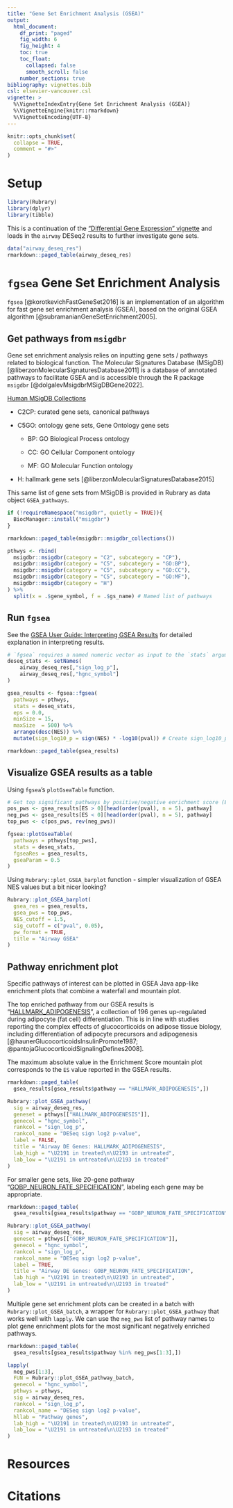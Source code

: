 ```yaml
---
title: "Gene Set Enrichment Analysis (GSEA)"
output: 
  html_document:
    df_print: "paged"
    fig_width: 6
    fig_height: 4
    toc: true
    toc_float:
      collapsed: false
      smooth_scroll: false
    number_sections: true
bibliography: vignettes.bib
csl: elsevier-vancouver.csl
vignette: >
  %\VignetteIndexEntry{Gene Set Enrichment Analysis (GSEA)}
  %\VignetteEngine{knitr::rmarkdown}
  %\VignetteEncoding{UTF-8}
---
```


```r
knitr::opts_chunk$set(
  collapse = TRUE,
  comment = "#>"
)
```

# Setup

```r
library(Rubrary)
library(dplyr)
library(tibble)
```

This is a continuation of the ["Differential Gene Expression" vignette](https://www.liaoyjruby.com/Rubrary/articles/DESeq_GSEA.html) and loads in the `airway` DESeq2 results to further investigate gene sets.

```r
data("airway_deseq_res")
rmarkdown::paged_table(airway_deseq_res)
```

# `fgsea` Gene Set Enrichment Analysis

`fgsea` [@korotkevichFastGeneSet2016] is an implementation of an algorithm for fast gene set enrichment analysis (GSEA), based on the original GSEA algorithm [@subramanianGeneSetEnrichment2005].

## Get pathways from `msigdbr`

Gene set enrichment analysis relies on inputting gene sets / pathways related to biological function. The Molecular Signatures Database (MSigDB) [@liberzonMolecularSignaturesDatabase2011] is a database of annotated pathways to facilitate GSEA and is accessible through the R package `msigdbr` [@dolgalevMsigdbrMSigDBGene2022].

[Human MSigDB Collections](https://www.gsea-msigdb.org/gsea/msigdb/human/collection_details.jsp)

-   C2CP: curated gene sets, canonical pathways

-   C5GO: ontology gene sets, Gene Ontology gene sets

    -   BP: GO Biological Process ontology

    -   CC: GO Cellular Component ontology

    -   MF: GO Molecular Function ontology

-   H: hallmark gene sets [@liberzonMolecularSignaturesDatabase2015]

This same list of gene sets from MSigDB is provided in Rubrary as data object `GSEA_pathways`.

```r
if (!requireNamespace("msigdbr", quietly = TRUE)){
  BiocManager::install("msigdbr")
}

rmarkdown::paged_table(msigdbr::msigdbr_collections())

pthwys <- rbind(
  msigdbr::msigdbr(category = "C2", subcategory = "CP"),
  msigdbr::msigdbr(category = "C5", subcategory = "GO:BP"),
  msigdbr::msigdbr(category = "C5", subcategory = "GO:CC"),
  msigdbr::msigdbr(category = "C5", subcategory = "GO:MF"),
  msigdbr::msigdbr(category = "H")
) %>%
  split(x = .$gene_symbol, f = .$gs_name) # Named list of pathways
```

## Run `fgsea`

See the [GSEA User Guide: Interpreting GSEA Results](https://www.gsea-msigdb.org/gsea/doc/GSEAUserGuideTEXT.htm#_Interpreting_GSEA_Results) for detailed explanation in interpreting results.

```r
# `fgsea` requires a named numeric vector as input to the `stats` argument
deseq_stats <- setNames(
    airway_deseq_res[,"sign_log_p"], 
    airway_deseq_res[,"hgnc_symbol"]
)

gsea_results <- fgsea::fgsea(
  pathways = pthwys,
  stats = deseq_stats,
  eps = 0.0,
  minSize = 15,
  maxSize  = 500) %>%
  arrange(desc(NES)) %>%
  mutate(sign_log10_p = sign(NES) * -log10(pval)) # Create sign_log10_p column

rmarkdown::paged_table(gsea_results)
```

## Visualize GSEA results as a table

Using `fgsea`'s `plotGseaTable` function.

```r
# Get top significant pathways by positive/negative enrichment score (ES)
pos_pws <- gsea_results[ES > 0][head(order(pval), n = 5), pathway]
neg_pws <- gsea_results[ES < 0][head(order(pval), n = 5), pathway]
top_pws <- c(pos_pws, rev(neg_pws))

fgsea::plotGseaTable(
  pathways = pthwys[top_pws],
  stats = deseq_stats,
  fgseaRes = gsea_results,
  gseaParam = 0.5
)
```

Using `Rubrary::plot_GSEA_barplot` function - simpler visualization of GSEA NES values but a bit nicer looking?

```r
Rubrary::plot_GSEA_barplot(
  gsea_res = gsea_results,
  gsea_pws = top_pws,
  NES_cutoff = 1.5,
  sig_cutoff = c("pval", 0.05),
  pw_format = TRUE,
  title = "Airway GSEA"
)
```

## Pathway enrichment plot

Specific pathways of interest can be plotted in GSEA Java app-like enrichment plots that combine a waterfall and mountain plot.

The top enriched pathway from our GSEA results is "[HALLMARK_ADIPOGENESIS](https://www.gsea-msigdb.org/gsea/msigdb/human/geneset/HALLMARK_ADIPOGENESIS.html)", a collection of 196 genes up-regulated during adipocyte (fat cell) differentiation. This is in line with studies reporting the complex effects of glucocorticoids on adipose tissue biology, including differentiation of adipocyte precursors and adipogenesis [@haunerGlucocorticoidsInsulinPromote1987; @pantojaGlucocorticoidSignalingDefines2008].

The maximum absolute value in the Enrichment Score mountain plot corresponds to the `ES` value reported in the GSEA results.

```r
rmarkdown::paged_table(
  gsea_results[gsea_results$pathway == "HALLMARK_ADIPOGENESIS",])

Rubrary::plot_GSEA_pathway(
  sig = airway_deseq_res,
  geneset = pthwys[["HALLMARK_ADIPOGENESIS"]],
  genecol = "hgnc_symbol",
  rankcol = "sign_log_p",
  rankcol_name = "DESeq sign log2 p-value",
  label = FALSE,
  title = "Airway DE Genes: HALLMARK_ADIPOGENESIS",
  lab_high = "\U2191 in treated\n\U2193 in untreated",
  lab_low = "\U2191 in untreated\n\U2193 in treated"
)
```

For smaller gene sets, like 20-gene pathway "[GOBP_NEURON_FATE_SPECIFICATION](https://www.gsea-msigdb.org/gsea/msigdb/human/geneset/GOBP_NEURON_FATE_SPECIFICATION.html)", labeling each gene may be appropriate.

```r
rmarkdown::paged_table(
  gsea_results[gsea_results$pathway == "GOBP_NEURON_FATE_SPECIFICATION",])

Rubrary::plot_GSEA_pathway(
  sig = airway_deseq_res,
  geneset = pthwys[["GOBP_NEURON_FATE_SPECIFICATION"]],
  genecol = "hgnc_symbol",
  rankcol = "sign_log_p",
  rankcol_name = "DESeq sign log2 p-value",
  label = TRUE,
  title = "Airway DE Genes: GOBP_NEURON_FATE_SPECIFICATION",
  lab_high = "\U2191 in treated\n\U2193 in untreated",
  lab_low = "\U2191 in untreated\n\U2193 in treated"
)
```

Multiple gene set enrichment plots can be created in a batch with `Rubrary::plot_GSEA_batch`, a wrapper for `Rubrary::plot_GSEA_pathway` that works well with `lapply`. We can use the `neg_pws` list of pathway names to plot gene enrichment plots for the most significant negatively enriched pathways.

```r
rmarkdown::paged_table(
  gsea_results[gsea_results$pathway %in% neg_pws[1:3],])
```

```r
lapply(
  neg_pws[1:3],
  FUN = Rubrary::plot_GSEA_pathway_batch,
  genecol = "hgnc_symbol",
  pthwys = pthwys,
  sig = airway_deseq_res,
  rankcol = "sign_log_p",
  rankcol_name = "DESeq sign log2 p-value",
  hllab = "Pathway genes",
  lab_high = "\U2191 in treated\n\U2193 in untreated",
  lab_low = "\U2191 in untreated\n\U2193 in treated"
)
```

# Resources

# Citations
